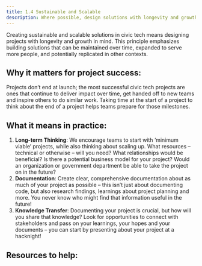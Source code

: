 ```yaml
---
title: 1.4 Sustainable and Scalable
description: Where possible, design solutions with longevity and growth in mind. Create projects that can be maintained, expanded, and replicated to increase your long-term (and long-tail) impact.
---
```


Creating sustainable and scalable solutions in civic tech means designing projects with longevity and growth in mind. This principle emphasizes building solutions that can be maintained over time, expanded to serve more people, and potentially replicated in other contexts.

## Why it matters for project success:

Projects don’t end at launch; the most successful civic tech projects are ones that continue to deliver impact over time, get handed off to new teams and inspire others to do similar work. Taking time at the start of a project to think about the end of a project helps teams prepare for those milestones.

## What it means in practice:

1. **Long-term Thinking**: We encourage teams to start with ‘minimum viable’ projects, while also thinking about scaling up. What resources – technical or otherwise – will you need? What relationships would be beneficial? Is there a potential business model for your project? Would an organization or government department be able to take the project on in the future?
2. **Documentation**: Create clear, comprehensive documentation about as much of your project as possible – this isn’t just about documenting code, but also research findings, learnings about project planning and more. You never know who might find that information useful in the future!
3. **Knowledge Transfer**: Documenting your project is crucial, but how will you share that knowledge? Look for opportunities to connect with stakeholders and pass on your learnings, your hopes and your documents – you can start by presenting about your project at a hacknight!

## Resources to help:


<FilteredResources matchSection="sustainable and scalable" />
